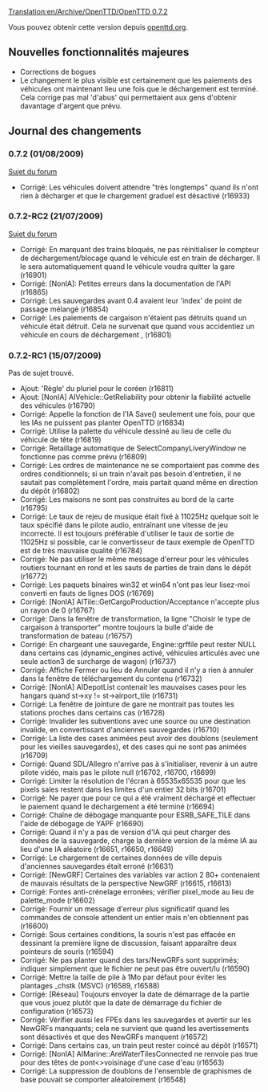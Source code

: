 [[Translation:en/Archive/OpenTTD/OpenTTD 0.7.2]]


{{fr/Archive/OpenTTD/Livraison|prec=fr/Archive/OpenTTD/OpenTTD 0.7.1|suiv=fr/Archive/OpenTTD/OpenTTD 0.7.3|date=01/08/2009}}

Vous pouvez obtenir cette version depuis [http://www.openttd.org/download-stable/0.7.2 openttd.org].

==Nouvelles fonctionnalités majeures==

* Corrections de bogues
* Le changement le plus visible est certainement que les paiements des véhicules ont maintenant lieu une fois que le déchargement est terminé. Cela corrige pas mal 'd'abus' qui permettaient aux gens d'obtenir davantage d'argent que prévu.

==Journal des changements==

===0.7.2 (01/08/2009)===

[http://www.tt-forums.net/viewtopic.php?f=29&t=44570 Sujet du forum]

* Corrigé: Les véhicules doivent attendre "très longtemps" quand ils n'ont rien à décharger et que le chargement graduel est désactivé {{en/Development/Design Drafts/Flyspray|3054}} (r16933)

===0.7.2-RC2 (21/07/2009)===

[http://www.tt-forums.net/viewtopic.php?f=29&t=44448 Sujet du forum]

* Corrigé: En marquant des trains bloqués, ne pas réinitialiser le compteur de déchargement/blocage quand le véhicule est en train de décharger. Il le sera automatiquement quand le véhicule voudra quitter la gare {{en/Development/Design Drafts/Flyspray|3038}} (r16901)
* Corrigé: [NonIA]: Petites erreurs dans la documentation de l'API {{en/Development/Design Drafts/Flyspray|3037}} (r16865)
* Corrigé: Les sauvegardes avant 0.4 avaient leur 'index' de point de passage mélangé (r16854)
* Corrigé: Les paiements de cargaison n'étaient pas détruits quand un véhicule était détruit. Cela ne survenait que quand vous accidentiez un véhicule en cours de déchargement {{en/Development/Design Drafts/Flyspray|3032}}, {{en/Development/Design Drafts/Flyspray|3046}} (r16801)

===0.7.2-RC1 (15/07/2009)===

Pas de sujet trouvé.

* Ajout: 'Règle' du pluriel pour le coréen (r16811)
* Ajout: [NonIA] AIVehicle::GetReliability pour obtenir la fiabilité actuelle des véhicules (r16790)
* Corrigé: Appelle la fonction de l'IA Save() seulement une fois, pour que les IAs ne puissent pas planter OpenTTD {{en/Development/Design Drafts/Flyspray|3034}} (r16834)
* Corrigé: Utilise la palette du véhicule dessiné au lieu de celle du véhicule de tête (r16819)
* Corrigé: Retaillage automatique de SelectCompanyLiveryWindow ne fonctionne pas comme prévu {{en/Development/Design Drafts/Flyspray|3021}} (r16809)
* Corrigé: Les ordres de maintenance ne se comportaient pas comme des ordres conditionnels; si un train n'avait pas besoin d'entretien, il ne sautait pas complètement l'ordre, mais partait quand même en direction du dépôt {{en/Development/Design Drafts/Flyspray|3031}} (r16802)
* Corrigé: Les maisons ne sont pas construites au bord de la carte {{en/Development/Design Drafts/Flyspray|3025}} (r16795)
* Corrigé: Le taux de rejeu de musique était fixé à 11025Hz quelque soit le taux spécifié dans le pilote audio, entraînant une vitesse de jeu incorrecte. Il est toujours préférable d'utiliser le taux de sortie de 11025Hz si possible, car le convertisseur de taux exemple de OpenTTD est de très mauvaise qualité (r16784)
* Corrigé: Ne pas utiliser le même message d'erreur pour les véhicules routiers tournant en rond et les sauts de parties de train dans le dépôt {{en/Development/Design Drafts/Flyspray|3019}} (r16772)
* Corrigé: Les paquets binaires win32 et win64 n'ont pas leur lisez-moi converti en fauts de lignes DOS (r16769)
* Corrigé: [NonIA] AITile::GetCargoProduction/Acceptance n'accepte plus un rayon de 0 (r16767)
* Corrigé: Dans la fenêtre de transformation, la ligne "Choisir le type de cargaison à transporter" montre toujours la bulle d'aide de transformation de bateau {{en/Development/Design Drafts/Flyspray|3018}} (r16757)
* Corrigé: En chargeant une sauvegarde, Engine::grffile peut rester NULL dans certains cas (dynamic_engines activé, véhicules articulés avec une seule action3 de surcharge de wagon) (r16737)
* Corrigé: Affiche Fermer ou lieu de Annuler quand il n'y a rien à annuler dans la fenêtre de téléchargement du contenu {{en/Development/Design Drafts/Flyspray|2991}} (r16732)
* Corrigé: [NonIA] AIDepotList contenait les mauvaises cases pour les hangars quand st->xy != st->airport_tile (r16731)
* Corrigé: La fenêtre de jointure de gare ne montrait pas toutes les stations proches dans certains cas (r16728)
* Corrigé: Invalider les subventions avec une source ou une destination invalide, en convertissant d'anciennes sauvegardes (r16710)
* Corrigé: La liste des cases animées peut avoir des doublons (seulement pour les vieilles sauvegardes), et des cases qui ne sont pas animées {{en/Development/Design Drafts/Flyspray|2994}} (r16709)
* Corrigé: Quand SDL/Allegro n'arrive pas à s'initialiser, revenir à un autre pilote vidéo, mais pas le pilote null (r16702, r16700, r16699)
* Corrigé: Limiter la résolution de l'écran à 65535x65535 pour que les pixels sales restent dans les limites d'un entier 32 bits {{en/Development/Design Drafts/Flyspray|3001}} (r16701)
* Corrigé: Ne payer que pour ce qui a été vraiment déchargé et effectuer le paiement quand le déchargement a été terminé {{en/Development/Design Drafts/Flyspray|2995}} (r16694)
* Corrigé: Chaîne de débogage manquante pour ESRB_SAFE_TILE dans l'aide de débogage de YAPF {{en/Development/Design Drafts/Flyspray|3002}} (r16690)
* Corrigé: Quand il n'y a pas de version d'IA qui peut charger des données de la sauvegarde, charge la dernière version de la même IA au lieu d'une IA aléatoire (r16651, r16650, r16649)
* Corrigé: Le chargement de certaines données de ville depuis d'anciennes sauvegardes était erroné (r16631)
* Corrigé: [NewGRF] Certaines des variables var action 2 80+ contenaient de mauvais résultats de la perspective NewGRF (r16615, r16613)
* Corrigé: Fontes anti-crénelage erronées; vérifier pixel_mode au lieu de palette_mode (r16602)
* Corrigé: Fournir un message d'erreur plus significatif quand les commandes de console attendent un entier mais n'en obtiennent pas (r16600)
* Corrigé: Sous certaines conditions, la souris n'est pas effacée en dessinant la première ligne de discussion, faisant apparaître deux pointeurs de souris {{en/Development/Design Drafts/Flyspray|2969}} (r16594)
* Corrigé: Ne pas planter quand des tars/NewGRFs sont supprimés; indiquer simplement que le fichier ne peut pas être ouvert/lu {{en/Development/Design Drafts/Flyspray|2967}} (r16590)
* Corrigé: Mettre la taille de pile à 1Mo par défaut pour éviter les plantages _chstk (MSVC) {{en/Development/Design Drafts/Flyspray|2978}} (r16589, r16588)
* Corrigé: [Réseau] Toujours envoyer la date de démarrage de la partie que vous jouez plutôt que la date de démarrage du fichier de configuration (r16573)
* Corrigé: Vérifier aussi les FPEs dans les sauvegardes et avertir sur les NewGRFs manquants; cela ne survient que quand les avertissements sont désactivés et que des NewGRFs manquent (r16572)
* Corrigé: Dans certains cas, un train peut rester coincé au dépôt {{en/Development/Design Drafts/Flyspray|2974}} (r16571)
* Corrigé: [NonIA] AIMarine::AreWaterTilesConnected ne renvoie pas true pour des têtes de pont<>voisinage d'une case d'eau (r16563)
* Corrigé: La suppression de doublons de l'ensemble de graphismes de base pouvait se comporter aléatoirement (r16548)